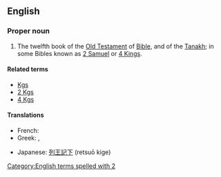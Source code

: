 ==English==
{{book of the Bible|Books of Kings}}

===Proper noun===
{{en-proper noun}}
# {{biblical}}  The twelfth book of the [[Old Testament]] of [[Bible]], and of the [[Tanakh]]; in some Bibles known as [[2 Samuel]] or [[4 Kings]].

====Related terms====
*[[Kgs]]
*[[2 Kgs]]
*[[4 Kgs]]

====Translations====
{{trans-top|book of the Bible}}
* French: {{t-|fr|2 Rois}}
*Greek: {{t-|el|Β' Βασιλειών||tr=B' Vasileión}}, {{t-|el|Βασιλείς Β'||tr=Vasileís B'}}
{{trans-mid}}
*Japanese: [[列王記下]] (retsuō kige)
{{trans-bottom}}

[[Category:English terms spelled with 2]]